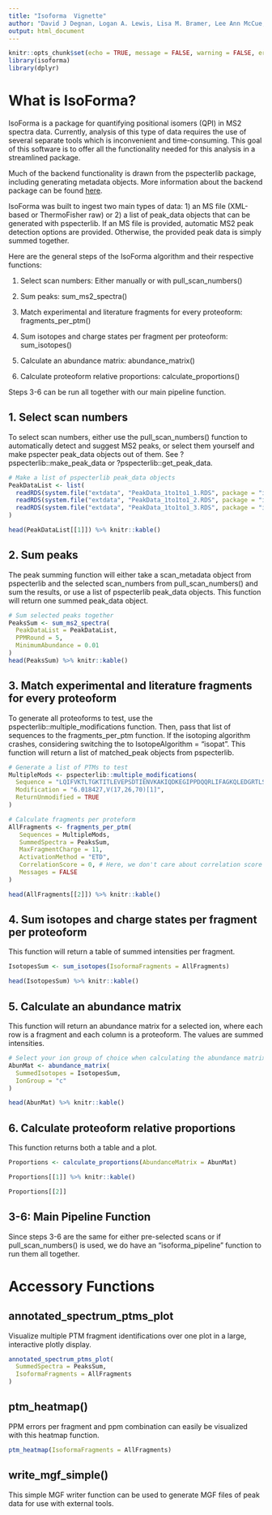 ```yaml
---
title: "Isoforma  Vignette"
author: "David J Degnan, Logan A. Lewis, Lisa M. Bramer, Lee Ann McCue, James J. Pesavento, Mowei Zhou, Aivett Bilbao"
output: html_document
---
```


```r
knitr::opts_chunk$set(echo = TRUE, message = FALSE, warning = FALSE, error = FALSE)
library(isoforma)
library(dplyr)
```

# What is IsoForma?

IsoForma is a package for quantifying positional isomers (QPI) in MS2 spectra data. 
Currently, analysis of this type of data requires the use of several separate 
tools which is inconvenient and time-consuming. This goal of this
software is to offer all the functionality needed for this analysis in
a streamlined package. 

Much of the backend functionality is drawn from the pspecterlib package, including
generating metadata objects. More information about the backend package
can be found [here](https://github.com/EMSL-Computing/pspecterlib).

IsoForma was built to ingest two main types of data: 1) an MS file (XML-based or 
ThermoFisher raw) or 2) a list of peak_data objects that can be generated with 
pspecterlib. If an MS file is provided, automatic MS2 peak detection options 
are provided. Otherwise, the provided peak data is simply summed together. 

Here are the general steps of the IsoForma algorithm and their respective functions: 

  1. Select scan numbers: Either manually or with pull_scan_numbers()
  
  2. Sum peaks: sum_ms2_spectra()
  
  3. Match experimental and literature fragments for every proteoform: fragments_per_ptm()
  
  4. Sum isotopes and charge states per fragment per proteoform: sum_isotopes()
  
  5. Calculate an abundance matrix: abundance_matrix()
  
  6. Calculate proteoform relative proportions: calculate_proportions()
  
Steps 3-6 can be run all together with our main pipeline function. 

## 1. Select scan numbers

To select scan numbers, either use the pull_scan_numbers() function to automatically
detect and suggest MS2 peaks, or select them yourself and make pspecter peak_data objects out of them. See 
?pspecterlib::make_peak_data or ?pspecterlib::get_peak_data.

```r
# Make a list of pspecterlib peak_data objects
PeakDataList <- list(
  readRDS(system.file("extdata", "PeakData_1to1to1_1.RDS", package = "isoforma")),
  readRDS(system.file("extdata", "PeakData_1to1to1_2.RDS", package = "isoforma")),
  readRDS(system.file("extdata", "PeakData_1to1to1_3.RDS", package = "isoforma"))
)

head(PeakDataList[[1]]) %>% knitr::kable()
```

## 2. Sum peaks

The peak summing function will either take a scan_metadata object from pspecterlib
and the selected scan_numbers from pull_scan_numbers() and sum the results, or
use a list of pspecterlib peak_data objects. This function will return one
summed peak_data object.

```r
# Sum selected peaks together 
PeaksSum <- sum_ms2_spectra(
  PeakDataList = PeakDataList,
  PPMRound = 5,
  MinimumAbundance = 0.01
)
head(PeaksSum) %>% knitr::kable()
```

## 3. Match experimental and literature fragments for every proteoform

To generate all proteoforms to test, use the pspecterlib::multiple_modifications
function. Then, pass that list of sequences to the fragments_per_ptm function. If
the isotoping algorithm crashes, considering switching the to IsotopeAlgorithm = "isopat".
This function will return a list of matched_peak objects from pspecterlib. 

```r
# Generate a list of PTMs to test
MultipleMods <- pspecterlib::multiple_modifications(
  Sequence = "LQIFVKTLTGKTITLEVEPSDTIENVKAKIQDKEGIPPDQQRLIFAGKQLEDGRTLSDYNIQKESTLHLVLRLRGG",
  Modification = "6.018427,V(17,26,70)[1]",
  ReturnUnmodified = TRUE
)

# Calculate fragments per proteform
AllFragments <- fragments_per_ptm(
   Sequences = MultipleMods,
   SummedSpectra = PeaksSum,
   MaxFragmentCharge = 11, 
   ActivationMethod = "ETD", 
   CorrelationScore = 0, # Here, we don't care about correlation score filtering 
   Messages = FALSE
)

head(AllFragments[[2]]) %>% knitr::kable()
```

## 4. Sum isotopes and charge states per fragment per proteoform

This function will return a table of summed intensities per fragment. 

```r
IsotopesSum <- sum_isotopes(IsoformaFragments = AllFragments)

head(IsotopesSum) %>% knitr::kable()
```

## 5. Calculate an abundance matrix

This function will return an abundance matrix for a selected ion, where each
row is a fragment and each column is a proteoform. The values are summed intensities. 

```r
# Select your ion group of choice when calculating the abundance matrix
AbunMat <- abundance_matrix(
  SummedIsotopes = IsotopesSum,
  IonGroup = "c"
)

head(AbunMat) %>% knitr::kable()
```

## 6. Calculate proteoform relative proportions

This function returns both a table and a plot. 

```r
Proportions <- calculate_proportions(AbundanceMatrix = AbunMat)

Proportions[[1]] %>% knitr::kable()
```

```r
Proportions[[2]]
```

## 3-6: Main Pipeline Function

Since steps 3-6 are the same for either pre-selected scans or if pull_scan_numbers()
is used, we do have an "isoforma_pipeline" function to run them all together.

# Accessory Functions

## annotated_spectrum_ptms_plot

Visualize multiple PTM fragment identifications over one plot in a large, interactive
plotly display.

```r
annotated_spectrum_ptms_plot(
  SummedSpectra = PeaksSum, 
  IsoformaFragments = AllFragments
)
```

## ptm_heatmap()

PPM errors per fragment and ppm combination can easily be visualized with this heatmap function. 

```r
ptm_heatmap(IsoformaFragments = AllFragments)
```

## write_mgf_simple()

This simple MGF writer function can be used to generate MGF files of peak data
for use with external tools. 


